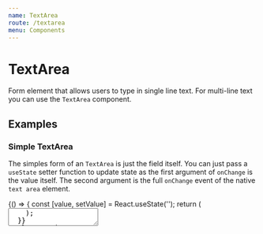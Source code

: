 ```yaml
---
name: TextArea
route: /textarea
menu: Components
---
```



# TextArea

Form element that allows users to type in single line text. For multi-line text you can use the `TextArea` component.

## Examples

### Simple TextArea

The simples form of an `TextArea` is just the field itself. You can just pass a `useState` setter function to update state
as the first argument of `onChange` is the value itself. 
The second argument is the full `onChange` event of the native `text area` element.

<Playground>
  {() => {
    const [value, setValue] = React.useState('');
    return (
      <TextArea value={value} onChange={setValue} />
    );
  }}
</Playground>

### TextArea with label

A simple text area field doesn't really make sense as the context is missing. You can pass the `label` prop with the
content for the label (can be string or JSX).

<Playground>
  {() => {
    const [description, setDescription] = React.useState('');
    return (
      <TextArea label="Description" value={description} onChange={setDescription} />
    );
  }}
</Playground>

### TextArea with additional information

Additionally you can also pass the `infoText` prop to give hints on how to fill the field.

<Playground>
  {() => {
    const [name, setName] = React.useState('');
    return (
      <TextArea label="Name" infoText="Your name can be reeeeeeeaaaaaally long!" value={name} onChange={setName} />
    );
  }}
</Playground>

### TextArea with error

When you do validation on a field and the user input isn't valid, you can use the `error` prop and overwrite the `infoText` content with it.

<Playground>
  {() => {
    const [description, setDescription] = React.useState('');
    const hasError = React.useMemo(() => description.length && description.includes('\n'));
    return (
      <TextArea label="Description" error={hasError && "Do not write more than one line!"} infoText={"Write something about yourself"} value={description} onChange={setDescription} />
    );
  }}
</Playground>

### TextArea with end or start component

Sometimes you want to make the text area more interactive. For this you can use components passed to the `end` or `start` prop.

<Playground>
  {() => {
    const [tweet, setTweet] = React.useState('');
    return (
      <TextArea 
        label="Tweet" 
        value={tweet} 
        onChange={setTweet} 
        end={
          <Box minWidth={40} px={4}>
            <InfoText textColor={tweet.length > 140 ? 'negative.main' : 'text.info'}>
              {tweet.length}
            </InfoText>
          </Box>
        } 
      />
    );
  }}
</Playground>

## Import

```js
import { TextArea } from '@bojagi/pablo/TextArea';
```

## Props
<Props of={TextArea} />
